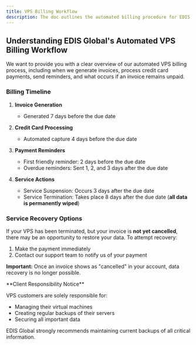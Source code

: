 ```yaml
---
title: VPS Billing Workflow
description: The doc outlines the automated billing procedure for EDIS Global VPS services, including invoice generation, credit card captures, friendly and overdue reminders, service suspension, and termination.
---
```


## Understanding EDIS Global's Automated VPS Billing Workflow

We want to provide you with a clear overview of our automated VPS billing process, including when we generate invoices, process credit card payments, send reminders, and what occurs if an invoice remains unpaid.

### Billing Timeline

1. **Invoice Generation**
   - Generated 7 days before the due date
   
2. **Credit Card Processing**
   - Automated capture 4 days before the due date
   
3. **Payment Reminders**
   - First friendly reminder: 2 days before the due date
   - Overdue reminders: Sent 1, 2, and 3 days after the due date
   
4. **Service Actions**
   - Service Suspension: Occurs 3 days after the due date
   - Service Termination: Takes place 8 days after the due date (**all data is permanently wiped**)

### Service Recovery Options

If your VPS has been terminated, but your invoice is **not yet cancelled**, there may be an opportunity to restore your data. To attempt recovery:

1. Make the payment immediately
2. Contact our support team to notify us of your payment

**Important:** Once an invoice shows as "cancelled" in your account, data recovery is no longer possible.

<Note>
**Client Responsibility Notice**

VPS customers are solely responsible for:
- Managing their virtual machines
- Creating regular backups of their servers
- Securing all important data

EDIS Global strongly recommends maintaining current backups of all critical information.
</Note>